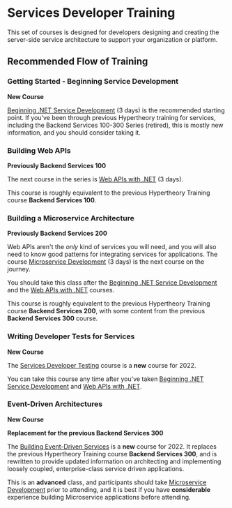 # Services Developer Training

This set of courses is designed for developers designing and creating the server-side service architecture to support your organization or platform.

## Recommended Flow of Training

### Getting Started - Beginning Service Development

**New Course**

[Beginning .NET Service Development](services-training/devops-services) (3 days) is the recommended starting point. If you've been through previous Hypertheory training for services, including the Backend Services 100-300 Series (retired), this is mostly new information, and you should consider taking it.

### Building Web APIs

**Previously Backend Services 100**

The next course in the series is [Web APIs with .NET](services-training/web-api) (3 days).

This course is roughly equivalent to the previous Hypertheory Training course **Backend Services 100**.

### Building a Microservice Architecture

**Previously Backend Services 200**

Web APIs aren't the _only_ kind of services you will need, and you will also need to know good patterns for integrating services for applications.
The course [Microservice Development](services-training/microservice-development) (3 days) is the next course on the journey.

You should take this class after the [Beginning .NET Service Development](services-training/devops-services) and the [Web APIs with .NET](services-training/web-api) courses.

This course is roughly equivalent to the previous Hypertheory Training course **Backend Services 200**, with some content from the previous **Backend Services 300** course.

### Writing Developer Tests for Services

**New Course**

The [Services Developer Testing](services-training/developer-testing) course is a **new** course for 2022.

You can take this course any time after you've taken [Beginning .NET Service Development](services-training/devops-services) and [Web APIs with .NET](services-training/web-api).

### Event-Driven Architectures

**New Course**

**Replacement for the previous Backend Services 300**

The [Building Event-Driven Services](services-training/event-driven) is a **new** course for 2022. It replaces the previous Hypertheory Training course **Backend Services 300**, and is rewritten to provide updated information on architecting and implementing loosely coupled, enterprise-class service driven applications.

This is an **advanced** class, and participants should take [Microservice Development](services-training/microservice-development) prior to attending, and it is best if you have **considerable** experience building Microservice applications before attending.

